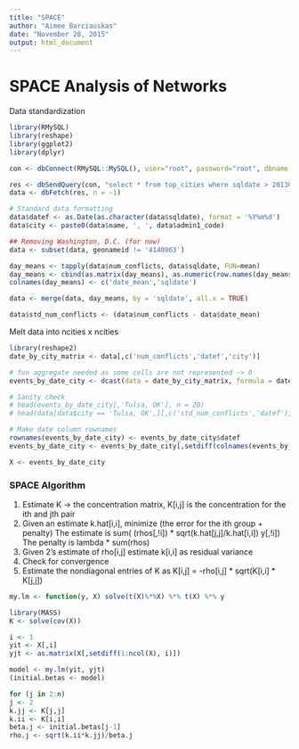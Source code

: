 ```yaml
---
title: "SPACE"
author: "Aimee Barciauskas"
date: "November 28, 2015"
output: html_document
---
```


# SPACE Analysis of Networks

Data standardization

```r
library(RMySQL)
library(reshape)
library(ggplot2)
library(dplyr)

con <- dbConnect(RMySQL::MySQL(), user="root", password="root", dbname = "gdelt")

res <- dbSendQuery(con, "select * from top_cities where sqldate > 20130401")
data <- dbFetch(res, n = -1)

# Standard data formatting
data$datef <- as.Date(as.character(data$sqldate), format = '%Y%m%d')
data$city <- paste0(data$name, ', ', data$admin1_code)

## Removing Washington, D.C. (for now)
data <- subset(data, geonameid != '4140963')

day_means <- tapply(data$num_conflicts, data$sqldate, FUN=mean)
day_means <- cbind(as.matrix(day_means), as.numeric(row.names(day_means)))
colnames(day_means) <- c('date_mean','sqldate')

data <- merge(data, day_means, by = 'sqldate', all.x = TRUE)

data$std_num_conflicts <- (data$num_conflicts - data$date_mean)
```

Melt data into ncities x ncities

```r
library(reshape2)
date_by_city_matrix <- data[,c('num_conflicts','datef','city')]

# fun aggregate needed as some cells are not represented -> 0
events_by_date_city <- dcast(data = date_by_city_matrix, formula = datef ~ city, value.var = 'num_conflicts', fun.aggregate = sum)

# Sanity check
# head(events_by_date_city[,'Tulsa, OK'], n = 20)
# head(data[data$city == 'Tulsa, OK',][,c('std_num_conflicts','datef')], n = 10)

# Make date column rownames
rownames(events_by_date_city) <- events_by_date_city$datef
events_by_date_city <- events_by_date_city[,setdiff(colnames(events_by_date_city), 'datef')]

X <- events_by_date_city
```

### SPACE Algorithm

1) Estimate K -> the concentration matrix, K[i,j] is the concentration for the ith and jth pair
2) Given an estimate k.hat[i,i], minimize (the error for the ith group + penalty)
   The estimate is sum( (rhos[,!i]) * sqrt(k.hat[j,j]/k.hat[i,i]) y[,!i])
   The penalty is lambda * sum(rhos)
3) Given 2's estimate of rho[i,j] estimate k[i,i] as residual variance
4) Check for convergence
5) Estimate the nondiagonal entries of K as K[i,j] = -rho[i,j] * sqrt(K[i,i] * K[j,j])

```r
my.lm <- function(y, X) solve(t(X)%*%X) %*% t(X) %*% y

library(MASS)
K <- solve(cov(X))

i <- 1
yit <- X[,i]
yjt <- as.matrix(X[,setdiff(1:ncol(X), i)])

model <- my.lm(yit, yjt)
(initial.betas <- model)

for (j in 2:n)
j <- 2
k.jj <- K[j,j]
k.ii <- K[i,i]
beta.j <- initial.betas[j-1]
rho.j <- sqrt(k.ii*k.jj)/beta.j
```

